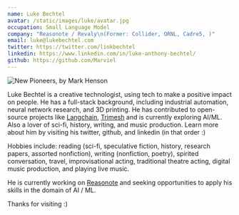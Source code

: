 ```yaml
---
name: Luke Bechtel 
avatar: /static/images/luke/avatar.jpg
occupation: Small Language Model 
company: "Reasonote / Revaly\n(Former: Collider, ORNL, Cadre5, )"
email: luke@lukebechtel.com
twitter: https://twitter.com/linkbechtel
linkedin: https://www.linkedin.com/in/luke-anthony-bechtel/
github: https://github.com/Marviel
---
```


![New Pioneers, by Mark Henson](/static/images/New_Pioneers.jpeg "New Pioneers, by Mark Henson")


Luke Bechtel is a creative technologist, using tech to make a positive impact on people. He has a full-stack background, including industrial automation, neural network research, and 3D printing. He has contributed to open-source projects like [Langchain](https://github.com/hwchase17/langchainjs), [Trimesh](https://github.com/mikedh/trimesh) and is currently exploring AI/ML. Also a lover of sci-fi, history, writing, and music production. Learn more about him by visiting his twitter, github, and linkedin (in that order :)

Hobbies include: reading (sci-fi, speculative fiction, history, research papers, assorted nonfiction), writing (nonfiction, poetry), spirited conversation, travel, improvisational acting, traditional theatre acting, digital music production, and playing live music.

He is currently working on [Reasonote](https://twitter.com/reasonote) and seeking opportunities to apply his skills in the domain of AI / ML.

Thanks for visiting :)